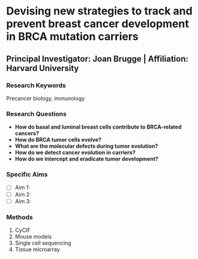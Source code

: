 # Devising new strategies to track and prevent breast cancer development in BRCA mutation carriers
## Principal Investigator: Joan Brugge | Affiliation: Harvard University 
### Research Keywords
Precancer biology, immunology

### Research Questions

- **How do basal and luminal breast cells contribute to BRCA-related cancers?**
- **How do BRCA tumor cells evolve?**
- **What are the molecular defects during tumor evolution?**
- **How do we detect cancer evolution in carriers?**
- **How do we intercept and eradicate tumor development?**

### Specific Aims

- [ ] Aim 1: 
- [ ] Aim 2: 
- [ ] Aim 3: 

### Methods
1. CyCIF
2. Mouse models
3. Single cell sequencing
4. Tissue microarray
